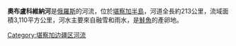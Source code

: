 {{Unreferenced|time=2022-01-05T03:12:44+00:00}}
'''奧布盧科維納河'''是[[俄羅斯|俄羅斯]]的河流，位於[[堪察加半島|堪察加半島]]，河道全長約213公里，流域面積3,110平方公里，河水主要來自融雪和雨水，是[[鮭魚|鮭魚]]的產卵地。

{{Russia-geo-stub}}

[[Category:堪察加边疆区河流|Category:堪察加边疆区河流]]